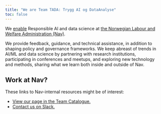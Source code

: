 ```yaml
---
title: "We are Team TADA: Trygg AI og DataAnalyse"
toc: false
---
```


We [enable](https://teamtopologies.com/key-concepts) Responsible AI and data science at [the Norwegian Labour and Welfare Administration (Nav)](https://nav.no).

We provide feedback, guidance, and technical assistance, in addition to shaping policy and governance frameworks. We keep abreast of trends in AI/ML and data science by partnering with research institutions, participating in conferences and meetups, and exploring new technology and methods, sharing what we learn both inside and outside of Nav.


## Work at Nav?
These links to Nav-internal resources might be of interest:

- [View our page in the Team Catalogue.](https://teamkatalog.nav.no/team/faad3209-800e-44ed-8fc2-cde6eba69f1c)
- [Contact us on Slack.](https://nav-it.slack.com/archives/C03CXENSLMV)
